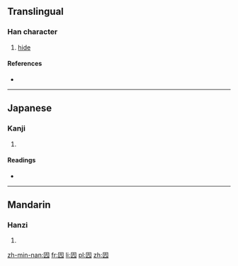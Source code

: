 ==Translingual==

===Han character===
{{Han char|rn=31|rad=囗|as=04|sn=7|four=6021<sub>1</sub>|canj=田卜竹弓 (WYHN)|ids=⿴[[囗]][[亢]]}}

# [[hide]]

====References====
* {{Han ref|kx=0217.080|dkj=04705|dj=0444.110|hdz=10715.150|uh=56E5|ud=22245|bh=CAA9|bd=51881}}

----

==Japanese==

===Kanji===
{{ja-kanji|grade=|rs=囗04}}

# {{defn|lang=ja|sort=囗04}}

====Readings====
* {{ja-readings|on=[[こう]] (kō)|kun=[[くら]] (kura)}}

----

==Mandarin==

===Hanzi===
{{cmn-hanzi|pin=[[kàng]] ([[kang4]]), [[chuāng]] ([[chuang1]])|wg=k'ang<sup>4</sup>, ch'uang<sup>1</sup>}}

# {{defn|lang=cmn|sort=囗04}}

[[zh-min-nan:囥]]
[[fr:囥]]
[[li:囥]]
[[pl:囥]]
[[zh:囥]]